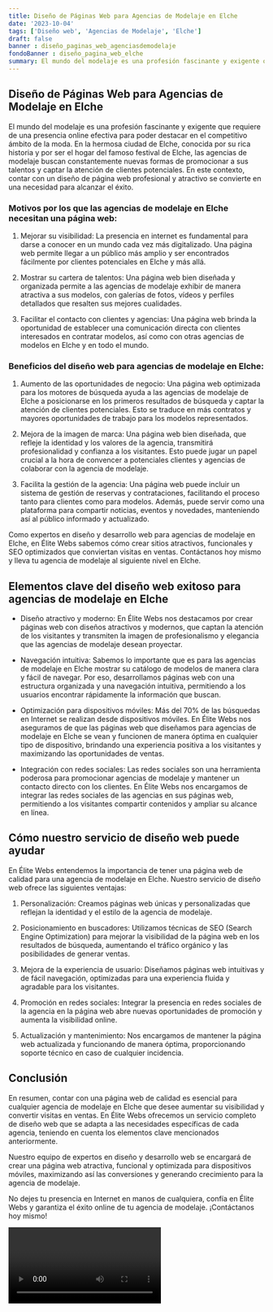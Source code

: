 ```yaml
---
title: Diseño de Páginas Web para Agencias de Modelaje en Elche
date: '2023-10-04'
tags: ['Diseño web', 'Agencias de Modelaje', 'Elche']
draft: false
banner : diseño_paginas_web_agenciasdemodelaje
fondoBanner : diseño_pagina_web_elche
summary: El mundo del modelaje es una profesión fascinante y exigente que requiere de una presencia online efectiva para poder destacar en el competitivo ámbito de la moda. En la hermosa ciudad de Elche, conocida por su rica historia y por ser el hogar del famoso festival de Elche, las agencias de modelaje buscan constantemente nuevas formas de promocionar a sus talentos y captar la atención de clientes potenciales. En este contexto, contar con un diseño de página web profesional y atractivo se convierte en una necesidad para alcanzar el éxito.
---
```


## Diseño de Páginas Web para Agencias de Modelaje en Elche

El mundo del modelaje es una profesión fascinante y exigente que requiere de una presencia online efectiva para poder destacar en el competitivo ámbito de la moda. En la hermosa ciudad de Elche, conocida por su rica historia y por ser el hogar del famoso festival de Elche, las agencias de modelaje buscan constantemente nuevas formas de promocionar a sus talentos y captar la atención de clientes potenciales. En este contexto, contar con un diseño de página web profesional y atractivo se convierte en una necesidad para alcanzar el éxito.

### Motivos por los que las agencias de modelaje en Elche necesitan una página web:

1. Mejorar su visibilidad: La presencia en internet es fundamental para darse a conocer en un mundo cada vez más digitalizado. Una página web permite llegar a un público más amplio y ser encontrados fácilmente por clientes potenciales en Elche y más allá.

2. Mostrar su cartera de talentos: Una página web bien diseñada y organizada permite a las agencias de modelaje exhibir de manera atractiva a sus modelos, con galerías de fotos, vídeos y perfiles detallados que resalten sus mejores cualidades.

3. Facilitar el contacto con clientes y agencias: Una página web brinda la oportunidad de establecer una comunicación directa con clientes interesados en contratar modelos, así como con otras agencias de modelos en Elche y en todo el mundo.

### Beneficios del diseño web para agencias de modelaje en Elche:

1. Aumento de las oportunidades de negocio: Una página web optimizada para los motores de búsqueda ayuda a las agencias de modelaje de Elche a posicionarse en los primeros resultados de búsqueda y captar la atención de clientes potenciales. Esto se traduce en más contratos y mayores oportunidades de trabajo para los modelos representados.

2. Mejora de la imagen de marca: Una página web bien diseñada, que refleje la identidad y los valores de la agencia, transmitirá profesionalidad y confianza a los visitantes. Esto puede jugar un papel crucial a la hora de convencer a potenciales clientes y agencias de colaborar con la agencia de modelaje.

3. Facilita la gestión de la agencia: Una página web puede incluir un sistema de gestión de reservas y contrataciones, facilitando el proceso tanto para clientes como para modelos. Además, puede servir como una plataforma para compartir noticias, eventos y novedades, manteniendo así al público informado y actualizado.

Como expertos en diseño y desarrollo web para agencias de modelaje en Elche, en Élite Webs sabemos cómo crear sitios atractivos, funcionales y SEO optimizados que conviertan visitas en ventas. Contáctanos hoy mismo y lleva tu agencia de modelaje al siguiente nivel en Elche.

<GifSeo />

<Cta />

## Elementos clave del diseño web exitoso para agencias de modelaje en Elche

- Diseño atractivo y moderno: En Élite Webs nos destacamos por crear páginas web con diseños atractivos y modernos, que captan la atención de los visitantes y transmiten la imagen de profesionalismo y elegancia que las agencias de modelaje desean proyectar.

- Navegación intuitiva: Sabemos lo importante que es para las agencias de modelaje en Elche mostrar su catálogo de modelos de manera clara y fácil de navegar. Por eso, desarrollamos páginas web con una estructura organizada y una navegación intuitiva, permitiendo a los usuarios encontrar rápidamente la información que buscan.

- Optimización para dispositivos móviles: Más del 70% de las búsquedas en Internet se realizan desde dispositivos móviles. En Élite Webs nos aseguramos de que las páginas web que diseñamos para agencias de modelaje en Elche se vean y funcionen de manera óptima en cualquier tipo de dispositivo, brindando una experiencia positiva a los visitantes y maximizando las oportunidades de ventas.

- Integración con redes sociales: Las redes sociales son una herramienta poderosa para promocionar agencias de modelaje y mantener un contacto directo con los clientes. En Élite Webs nos encargamos de integrar las redes sociales de las agencias en sus páginas web, permitiendo a los visitantes compartir contenidos y ampliar su alcance en línea.

## Cómo nuestro servicio de diseño web puede ayudar

En Élite Webs entendemos la importancia de tener una página web de calidad para una agencia de modelaje en Elche. Nuestro servicio de diseño web ofrece las siguientes ventajas:

1. Personalización: Creamos páginas web únicas y personalizadas que reflejan la identidad y el estilo de la agencia de modelaje.

2. Posicionamiento en buscadores: Utilizamos técnicas de SEO (Search Engine Optimization) para mejorar la visibilidad de la página web en los resultados de búsqueda, aumentando el tráfico orgánico y las posibilidades de generar ventas.

3. Mejora de la experiencia de usuario: Diseñamos páginas web intuitivas y de fácil navegación, optimizadas para una experiencia fluida y agradable para los visitantes.

4. Promoción en redes sociales: Integrar la presencia en redes sociales de la agencia en la página web abre nuevas oportunidades de promoción y aumenta la visibilidad online.

5. Actualización y mantenimiento: Nos encargamos de mantener la página web actualizada y funcionando de manera óptima, proporcionando soporte técnico en caso de cualquier incidencia.

## Conclusión

En resumen, contar con una página web de calidad es esencial para cualquier agencia de modelaje en Elche que desee aumentar su visibilidad y convertir visitas en ventas. En Élite Webs ofrecemos un servicio completo de diseño web que se adapta a las necesidades específicas de cada agencia, teniendo en cuenta los elementos clave mencionados anteriormente.

Nuestro equipo de expertos en diseño y desarrollo web se encargará de crear una página web atractiva, funcional y optimizada para dispositivos móviles, maximizando así las conversiones y generando crecimiento para la agencia de modelaje.

No dejes tu presencia en Internet en manos de cualquiera, confía en Élite Webs y garantiza el éxito online de tu agencia de modelaje. ¡Contáctanos hoy mismo!

<Video />

<CtaBot job='Agencias de Modelaje' city='Elche'/>

<Gmaps query='Elche+españa+maps' />